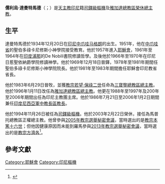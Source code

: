 {{Blpsources|time=2019-12-25T16:58:06+00:00}}
{{NoteTA
|T=zh-hk:儒略·達曼特馬德; zh-hant:儒略·達曼特馬德; zh-hans:儒利乌·达曼特马德;
|1=zh-hk:儒略; zh-hant:儒利烏; zh-hans:儒利乌;
}}
{{Infobox Christian leader
| type = Cardinal
| honorific-prefix =
| name = 儒利烏·達曼特馬德<br />Julius Darmaatmadja
| honorific-suffix = [[耶穌會|耶穌會]]
| title = [[天主教雅加達總教區|天主教雅加達總教區榮休總主教]]
| image = Kardinal_Julius_Darmaatmadja.jpg
| archdiocese = 雅加達
| appointed =  1996年1月11日
| term_end =  2010年6月28日
| predecessor = {{link-en|良·蘇科托|Leo Soekoto}}
| opposed = 
| successor =  {{link-en|依納爵·蘇哈約·哈爾佐阿特莫佐|Ignatius Suharyo Hardjoatmodjo}}
| other_post = 
| ordination = 1969年12月18日
| consecration = 1983年6月29日
| cardinal = 1994年11月26日
| rank = [[樞機|司鐸級樞機]]
| previous_post = {{unbulleted list|[[天主教三寶壟總教區|三寶壟總教區總主教]]（1983年－1996年）|[[天主教印度尼西亞軍中教長區|印度尼西亞軍中教長區教長]]（1984年－2006年）}}
<!---------- Personal  details ---------->
| birth_name = Julius Riyadi Darmaatmadja
| birth_date = {{Birth date  and age|1934|12|20|df=yes}}
| birth_place = [[印尼|印尼]]{{link-en|文池蘭|Muntilan}}
| death_date =
| death_place =
| buried = 
| nationality = 印尼
| occupation = 
| religion = [[天主教|天主教]]
| alma_mater =  
| signature = 
| motto = In nomine Jesu（以耶穌之名）
| coat_of_arms = Coat of arms of Julius Darmaatmadja.svg
}}
'''儒利烏·達曼特馬德'''（{{lang-id|Julius Darmaatmadja}}；{{bd|1934年|12月20日|catIdx=Julius Riyadi Darmaatmadja}}）是[[天主教|天主教]][[印尼|印尼]]籍[[樞機|司鐸級樞機]]及[[天主教雅加達總教區|雅加達總教區榮休總主教]]。

==生平==
達曼特馬德於1934年12月20日在[[印尼|印尼]][[中爪哇|中爪哇]][[马格朗|马格朗]]的{{le|文池蘭|Muntilan}}出生。1951年，他在[[中爪哇省|中爪哇省]]的聖伯多祿卡尼修斯小神學院接受教育。他於1957年進入[[耶穌會|耶穌會]]，1961年至1964年在[[印度|印度]][[浦那|浦那]]的De Nobili書院修讀哲學。及後他於1966年至1970年在印尼日惹聖依納爵學院修讀神學。他於1969年12月18日晉鐸，1978年至1981年期間任聖伯多祿卡尼修斯小神學院院長。他於1981年至1983年期間擔任耶穌會印尼教省省長。

他於1983年6月29日晉牧，並獲[[教宗若望·保祿二世|教宗若望·保祿二世]]任命為[[天主教三寶壟總教區|三寶壟總教區總主教]]。他於1996年1月11日改任為[[天主教雅加達總教區|雅加達總教區總主教]]。他更在1988年至1997年及200年{{dubious|reason=「200年」疑為手民之誤，該年份應介乎2000年至2005年之間。}}至2006年期間出任為印尼主教團主席。他於1986年7月21日至2006年1月2日期間兼任[[天主教印度尼西亞軍中教長區|印度尼西亞軍中教長區教長]]。

他於1994年11月26日被任為[[樞機|司鐸級樞機]]。他於2003年2月22日榮休，{{link-en|依納爵·蘇哈約·哈爾佐阿特莫佐|Ignatius Suharyo Hardjoatmodjo}}接任為馬普托總教區正權總主教。他曾參與[[2005年教宗選舉秘密會議|2005年教宗選舉秘密會議]]，當時選出的是[[教宗本篤十六世|教宗本篤十六世]]；但他因健康原因而未能到羅馬參與[[2013年教宗選舉秘密會議|2013年教宗選舉秘密會議]]，當時選出的是[[教宗方濟各|教宗方濟各]]<ref>{{Cite web |url=http://china.ucanews.com/2013/02/25/%E5%8D%B0%E5%B0%BC%E6%A8%9E%E6%A9%9F%E5%9B%A0%E5%81%A5%E5%BA%B7%E5%95%8F%E9%A1%8C%E6%9C%AA%E8%83%BD%E5%8F%83%E8%88%87%E5%BE%A1%E5%89%8D%E6%9C%83%E8%AD%B0/ |title=印尼樞機因健康問題未能參與御前會議 |access-date=2015-02-15 |archive-url=https://web.archive.org/web/20130228025735/http://china.ucanews.com/2013/02/25/%E5%8D%B0%E5%B0%BC%E6%A8%9E%E6%A9%9F%E5%9B%A0%E5%81%A5%E5%BA%B7%E5%95%8F%E9%A1%8C%E6%9C%AA%E8%83%BD%E5%8F%83%E8%88%87%E5%BE%A1%E5%89%8D%E6%9C%83%E8%AD%B0/ |archive-date=2013-02-28 |dead-url=yes }}</ref>。

==參考文獻==
{{reflist}}

{{樞機團}}
{{Authority control}}
[[Category:耶穌會|Category:耶穌會]]
[[Category:印尼樞機|Category:印尼樞機]]